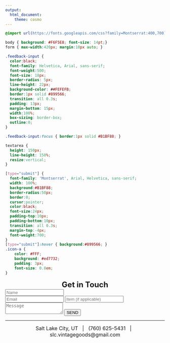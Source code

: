 ---
output: 
  html_document:
    theme: cosmo
---

```{css, echo = FALSE}
@import url(https://fonts.googleapis.com/css?family=Montserrat:400,700);

body { background: #F6F5E8; font-size: 14pt;}
form { max-width:420px; margin:10px auto; }

.feedback-input {
  color:black;
  font-family: Helvetica, Arial, sans-serif;
  font-weight:500;
  font-size: 18px;
  border-radius: 5px;
  line-height: 22px;
  background-color: ##FEFEFB;
  border:1px solid #899566;
  transition: all 0.3s;
  padding: 13px;
  margin-bottom: 15px;
  width:100%;
  box-sizing: border-box;
  outline:0;
}

.feedback-input:focus { border:1px solid #B1BF88; }

textarea {
  height: 150px;
  line-height: 150%;
  resize:vertical;
}

[type="submit"] {
  font-family: 'Montserrat', Arial, Helvetica, sans-serif;
  width: 100%;
  background:#B1BF88;
  border-radius:50px;
  border:0;
  cursor:pointer;
  color:black;
  font-size:24px;
  padding-top:10px;
  padding-bottom:10px;
  transition: all 0.3s;
  margin-top:-4px;
  font-weight:700;
}
[type="submit"]:hover { background:#899566; }
.icon-a {
    color: #FFF;
    background: #ed7732;
    padding: 3px;
    font-size: 0.8em;
}
```
<center><font size="5"><b>Get in Touch</b></font></center>

<form action="https://formspree.io/f/xnqyzvnl" method="POST"> 
  <input name="name" type="text" class="feedback-input" placeholder="Name" />   
  <input name="email" type="text" class="feedback-input" placeholder="Email"/>
  <input name="item" type="text" class="feedback-input" placeholder="Item (if applicable)" />
  <textarea name="text" class="feedback-input" placeholder="Message"></textarea>
  <input type="submit" value="SEND"/>
</form>

***

<center><font size="3">
Salt Lake City, UT &nbsp; | &nbsp;
(760) 625-5431 &nbsp; | &nbsp;
slc.vintagegoods@gmail.com 
</font>
<br>

<font size="5">
<a href="https://www.instagram.com/slc.vintagegoods/" class="fa fa-instagram" style="color:black"></a>&nbsp;&nbsp;
<a href="https://www.pinterest.com/adrianaacastilllo/" class="fa fa-pinterest" style="color:#f22c2c"></a>&nbsp;&nbsp;
<a href="https://www.etsy.com/shop/SLCVintageGoods/" class="fa fa-etsy icon-a"></a></font>
</center>
